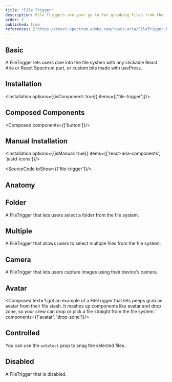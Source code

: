 ```yaml
---
title: "File Trigger"
description: File Triggers are your go-to for grabbing files from the file system, acting like a digital fishing rod to hook up goodies from local or cloud storage.
order: 2
published: true
references: ["https://react-spectrum.adobe.com/react-aria/FileTrigger.html#props"]
---
```


## Basic
A FileTrigger lets users dive into the file system with any clickable React Aria or React Spectrum part, or custom bits made with usePress.
<How toUse="buttons/file-trigger/file-trigger-demo" />

## Installation
<Installation options={{isComponent: true}} items={['file-trigger']}/>

## Composed Components
<Composed components={['button']}/>

## Manual Installation
<Installation options={{isManual: true}} items={['react-aria-components', 'justd-icons']}/>

<SourceCode toShow={['file-trigger']}/>

## Anatomy
<Anatomy show='file-trigger-anatomy'/>

## Folder
A FileTrigger that lets users select a folder from the file system.
<How toUse="buttons/file-trigger/file-trigger-folder-demo" />

## Multiple
A FileTrigger that allows users to select multiple files from the file system.
<How toUse="buttons/file-trigger/file-trigger-multiple-demo" />

## Camera
A FileTrigger that lets users capture images using their device's camera.
<How toUse="buttons/file-trigger/file-trigger-camera-demo" />

## Avatar
<Composed text='I got an example of a FileTrigger that lets peeps grab an avatar from their file stash. It mashes up components like avatar and drop zone, so your crew can drop or pick a file straight from the file system.' components={['avatar', 'drop-zone']}/>
<How toUse="buttons/file-trigger/file-trigger-avatar-demo" />

## Controlled
You can use the `onSelect` prop to snag the selected files.
<How toUse="buttons/file-trigger/file-trigger-controlled-demo" />

## Disabled
A FileTrigger that is disabled.
<How toUse="buttons/file-trigger/file-trigger-disabled-demo" />
